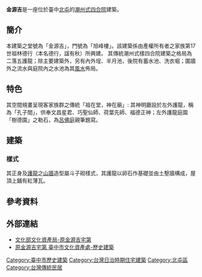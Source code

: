{{coord|24.194559|N|120.692882|E|display=title|type:landmark}}
{{tw monument
|name=原金源吉宅第
|formername=
|image=Jin-Yuan-Ji Lin's Mansion in Beitun.JPG
|imagename=
|othername=
|formalname=
|level=歷史建築
|class=潮州式樣傳統四合院建築
|time={{TWN-JPN}}[[明治|明治]]年間
|destroyed=
|date=
|material=卵石、燕尾磚、土埆、杉木、紅薄瓦等<ref>[http://blog.yuntech.edu.tw/userfilev4/4483/%E7%B8%BD%E6%AA%94C41%E9%87%91%E6%BA%90%E5%90%89-%E5%B0%81%E9%9D%A2.pdf 國立雲林科技大學]{{dead link|date=2017年12月 |bot=InternetArchiveBot |fix-attempted=yes }}</ref><ref>[https://nchdb.boch.gov.tw/assets/overview/historicalBuilding/20160119000001 原金源吉宅第].文化部文化資產局</ref><ref>[http://rdnet.taichung.gov.tw/public/Attachment/115030/41141495442.pdf  歷史建築「金源吉林宅門廳」調查研究及修復再利用計畫 - 臺中市文化資產管理中心]</ref> 
|location=臺中市北屯區仁美里豐樂路51號
|when=
|quantity=
|website=
|reg_url=https://nchdb.boch.gov.tw/assets/overview/historicalBuilding/20160119000001
}}
'''金源吉'''是一座位於臺中[[北屯區|北屯]]的[[潮州民系|潮州式]][[四合院|四合院]]建築。

== 簡介 ==
本建築之堂號為「金源吉」，門號為「旭峰樓」。該建築係由產權所有者之家族第17世祖林德行（本名德行，諡有秋）所興建。
其傳統潮州式樣四合院建築之格局為二落五護龍；除主要建築外，另有內外埕、半月池，後院有蓄水池、洗衣堀；圍牆外之流水與庭院內之水池為其[[風水|風水]]佈局。

== 特色 ==
其空間規畫呈現客家族群之傳統「祖在堂，神在廟」: 其神明廳設於左外護龍，稱為「孔子間」，供奉文昌星君、巧聖仙師、荷葉先師、福德正神；左外護龍庭園「樹德園」之勒石，為[[呂佛庭|呂佛庭]]親筆題寫。

== 建築 ==
=== 樣式 ===
其正身及[[厢房|護龍]]之[[山墙|山牆]]造型屬斗子砌樣式，其護龍以卵石作基礎並由土墼牆構成，屋頂上鋪有紅薄瓦。

== 參考資料 ==
{{reflist}}

== 外部連結 ==
*[https://nchdb.boch.gov.tw/assets/overview/historicalBuilding/20160119000001 文化部文化資產局-原金源吉宅第]{{Wayback|url=https://nchdb.boch.gov.tw/assets/overview/historicalBuilding/20160119000001 |date=20161220161538 }}
*[http://www.tchac.taichung.gov.tw/historybuilding?uid=34&pid=20 原金源吉宅第 臺中市文化資產處-歷史建築] {{Wayback|url=http://www.tchac.taichung.gov.tw/historybuilding?uid=34&pid=20 |date=20190515125459 }}

{{臺中市文化資產}}
{{臺中市歷史建築}}

[[Category:臺中市歷史建築|Category:臺中市歷史建築]]
[[Category:台灣日治時期住宅建築|Category:台灣日治時期住宅建築]]
[[Category:北屯區|Category:北屯區]]
[[Category:台灣傳統民居|Category:台灣傳統民居]]